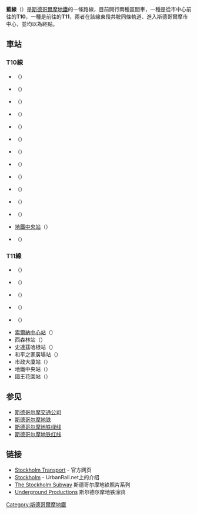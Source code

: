{{请求翻译|sv}}
'''藍線'''（{{lang-sv|'''Blå linjen'''}}）是[[斯德哥爾摩地鐵|斯德哥爾摩地鐵]]的一條路線，目前開行兩種區間車，一種是從市中心前往{{Link-en|休斯塔站|Hjulsta metro station}}的'''T10'''，一種是前往{{Link-en|阿卡拉站|Akalla metro station}}的'''T11'''，兩者在該線東段共駛同條軌道、進入斯德哥爾摩市中心，並均以{{Link-en|國王花園站|Kungsträdgården metro station}}為終點。

==車站==
===T10線===
*{{Link-en|休斯塔站|Hjulsta metro station}}（{{lang|en|Hjulsta}}）
*{{Link-sv|騰斯塔站|Tensta (tunnelbanestation)}}（{{lang|en|Tensta}}）
*{{Link-sv|雲客比站|Rinkeby (tunnelbanestation)}}（{{lang|en|Rinkeby}}）
*{{Link-en|里斯內站|Rissne metro station}}（{{lang|en|Rissne}}）
*{{Link-sv|杜布站|Duvbo (tunnelbanestation)}}（{{lang|en|Duvbo}}）
*{{Link-en|松德比貝里中心站|Sundbybergs centrum metro station}}（{{lang|en|Sundbybergs centrum}}）
*{{Link-sv|弗列騰站|Vreten (tunnelbanestation)}}（{{lang|en|Vreten}}）
*{{Link-sv|胡夫斯塔站|Huvudsta (tunnelbanestation)}}（{{lang|en|Huvudsta}}）
*{{Link-sv|西森林站|Västra skogen (tunnelbanestation)}}（{{lang|en|Västra skogen}}）
*{{Link-sv|史達茲哈根站|Stadshagen (tunnelbanestation)}}（{{lang|en|Stadshagen}}）
*{{Link-en|和平之家廣場站|Fridhemsplan metro station}}（{{lang|en|Fridhemsplan}}）
*{{Link-sv|市政大廈站 (斯德哥爾摩)|Rådhuset (tunnelbanestation)|市政大廈站}}（{{lang|en|Rådhuset}}）
*[[地鐵中央站_(斯德哥爾摩)|地鐵中央站]]（{{lang|en|T-Centralen}}）
*{{Link-en|國王花園站|Kungsträdgården metro station}}（{{lang|en|Kungsträdgården}}）

===T11線===
*{{Link-en|阿卡拉站|Akalla metro station}}（{{lang|en|Akalla}}）
*{{Link-sv|休斯比站|Husby (tunnelbanestation)}}（{{lang|en|Husby}}）
*{{Link-sv|希斯塔站|Kista (tunnelbanestation)}}（{{lang|en|Kista}}）
*{{Link-sv|樹莓山站|Hallonbergen (tunnelbanestation)}}（{{lang|en|Hallonbergen}}）
*{{Link-sv|奈郭森站|Näckrosen (tunnelbanestation)}}（{{lang|en|Näckrosen}}）
*[[索爾納中心站|索爾納中心站]]（{{lang|en|Solna centrum}}）
*西森林站（{{lang|en|Västra skogen}}）
*史達茲哈根站（{{lang|en|Stadshagen}}）
*和平之家廣場站（{{lang|en|Fridhemsplan}}）
*市政大廈站（{{lang|en|Rådhuset}}）
*地鐵中央站（{{lang|en|T-Centralen}}）
*國王花園站（{{lang|en|Kungsträdgården}}）

== 参见 ==
* [[斯德哥尔摩交通公司|斯德哥尔摩交通公司]]
* [[斯德哥尔摩地铁|斯德哥尔摩地铁]]
* [[斯德哥尔摩地铁绿线|斯德哥尔摩地铁绿线]]
* [[斯德哥尔摩地铁红线|斯德哥尔摩地铁红线]]

== 链接 ==
{{Commons|Stockholm Tunnelbana}}
* [http://www.sl.se/english/ Stockholm Transport]{{Dead link}} - 官方网页
* [https://web.archive.org/web/20100720075823/http://www.urbanrail.net/eu/sto/stockhlm.htm Stockholm] - UrbanRail.net上的介绍
* [http://www.flickr.com/groups/369845@N20/pool The Stockholm Subway] {{Wayback|url=http://www.flickr.com/groups/369845@N20/pool |date=20170119113612 }}斯德哥尔摩地铁照片系列
* [http://www.underground-productions.se Underground Productions] {{Wayback|url=http://www.underground-productions.se/ |date=20150327023722 }} 斯尔德尔摩地铁涂鸦

{{斯德哥爾摩地鐵藍線}}
[[Category:斯德哥爾摩地鐵|Category:斯德哥爾摩地鐵]]